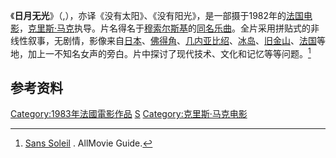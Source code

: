 {{refimprove|time=2014-07-27T12:27:11+00:00}}
{{Infobox Film
| name           = 日月无光
| image          = Sans Soleil.jpg
| caption        = 
| director       = [[克里斯·马克|克里斯·马克]]
| producer       =
| writer         = 克里斯·马克（署名桑多尔·克里斯纳）
| narrator       = Florence Delay（法语版）<br> [[池田理代子|池田理代子]]（日语版）<br>Charlotte Kerr（德语版）<br>Alexandra Stewart（英语版）
| music          = 克里斯·马克（署名米歇尔·克里斯纳）
| cinematography = 克里斯·马克（署名桑多尔·克里斯纳）
| editing        = 克里斯·马克
| distributor    = [[阿尔戈斯影业|阿尔戈斯影业]]
| released       = 1983年
| runtime        = 100分钟
| country        = 法国
| language       = 法语
| budget         =
}}
《'''日月无光'''》（{{lang-fr|Sans Soleil}},{{IPA-fr|sɑ̃ sɔ.lɛj}}），亦译《没有太阳》、《没有阳光》，是一部摄于1982年的[[法国电影|法国电影]]，[[克里斯·马克|克里斯·马克]]执导。片名得名于[[莫杰斯特·彼得罗维奇·穆索尔斯基|穆索尔斯基]]的[[没有阳光_(组曲)|同名乐曲]]。全片采用拼贴式的非线性叙事，无剧情，影像来自[[日本|日本]]、[[佛得角|佛得角]]、[[几内亚比绍|几内亚比绍]]、[[冰岛|冰岛]]、[[旧金山|旧金山]]、[[法国|法国]]等地，加上一不知名女声的旁白。片中探讨了现代技术、文化和记忆等等问题。<ref>[http://www.allmovie.com/movie/sans-soleil-v42824 Sans Soleil] {{Wayback|url=http://www.allmovie.com/movie/sans-soleil-v42824 |date=20201204125316 }}. AllMovie Guide.</ref>

==参考资料==
{{reflist}}

[[Category:1983年法國電影作品|Category:1983年法國電影作品]]
[[Category:日本背景電影|S]]
[[Category:克里斯·马克电影|Category:克里斯·马克电影]]